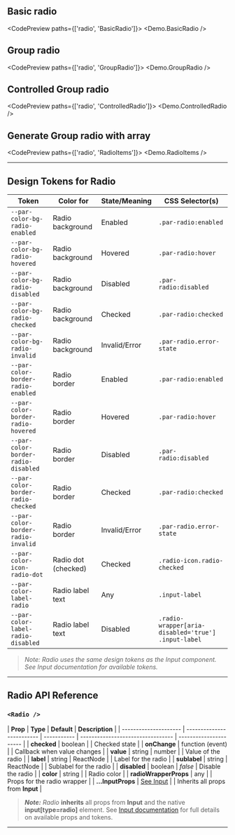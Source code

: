 
<TableOfContents />

## Basic radio

<CodePreview paths={['radio', 'BasicRadio']}>
  <Demo.BasicRadio />
</CodePreview>

## Group radio

<CodePreview paths={['radio', 'GroupRadio']}>
  <Demo.GroupRadio />
</CodePreview>

## Controlled Group radio

<CodePreview paths={['radio', 'ControlledRadio']}>
  <Demo.ControlledRadio />
</CodePreview>

## Generate Group radio with array

<CodePreview paths={['radio', 'RadioItems']}>
  <Demo.RadioItems />
</CodePreview>

---

## Design Tokens for Radio

| **Token**                           | **Color for**       | **State/Meaning** | **CSS Selector(s)**                                 |
| ----------------------------------- | ------------------- | ----------------- | --------------------------------------------------- |
| `--par-color-bg-radio-enabled`      | Radio background    | Enabled           | `.par-radio:enabled`                                |
| `--par-color-bg-radio-hovered`      | Radio background    | Hovered           | `.par-radio:hover`                                  |
| `--par-color-bg-radio-disabled`     | Radio background    | Disabled          | `.par-radio:disabled`                               |
| `--par-color-bg-radio-checked`      | Radio background    | Checked           | `.par-radio:checked`                                |
| `--par-color-bg-radio-invalid`      | Radio background    | Invalid/Error     | `.par-radio.error-state`                            |
| `--par-color-border-radio-enabled`  | Radio border        | Enabled           | `.par-radio:enabled`                                |
| `--par-color-border-radio-hovered`  | Radio border        | Hovered           | `.par-radio:hover`                                  |
| `--par-color-border-radio-disabled` | Radio border        | Disabled          | `.par-radio:disabled`                               |
| `--par-color-border-radio-checked`  | Radio border        | Checked           | `.par-radio:checked`                                |
| `--par-color-border-radio-invalid`  | Radio border        | Invalid/Error     | `.par-radio.error-state`                            |
| `--par-color-icon-radio-dot`        | Radio dot (checked) | Checked           | `.radio-icon.radio-checked`                         |
| `--par-color-label-radio`           | Radio label text    | Any               | `.input-label`                                      |
| `--par-color-label-radio-disabled`  | Radio label text    | Disabled          | `.radio-wrapper[aria-disabled='true'] .input-label` |

> _Note: Radio uses the same design tokens as the Input component. See Input documentation for available tokens._

---

## Radio API Reference

### `<Radio />`

| **Prop**              | **Type**                  | **Default** | **Description**                   |
| --------------------- | ------------------------- | ----------- | --------------------------------- | ---------------------- |
| **checked**           | boolean                   |             | Checked state                     |
| **onChange**          | function (event)          |             | Callback when value changes       |
| **value**             | string                    | number      |                                   | Value of the radio     |
| **label**             | string                    | ReactNode   |                                   | Label for the radio    |
| **sublabel**          | string                    | ReactNode   |                                   | Sublabel for the radio |
| **disabled**          | boolean                   | _false_     | Disable the radio                 |
| **color**             | string                    |             | Radio color                       |
| **radioWrapperProps** | any                       |             | Props for the radio wrapper       |
| **...InputProps**     | [See Input](../BaseInput) |             | Inherits all props from **Input** |

> **_Note:_** _Radio_ **inherits** all props from **Input** and the native **input[type=radio]** element. See [Input documentation](../BaseInput) for full details on available props and tokens.

---
